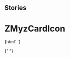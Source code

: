 
## Stories

<Meta title="Myz/MyzCard/ZMyzCardIcon" component="z-myz-card-icon" />

# ZMyzCardIcon

<Preview>
  <Story name="z-myz-card-icon">
    {html` <z-myz-card-icon
      icon="${text("icon", "book-minus")}"
      isdisabled="${boolean("isdisabled", true)}"
      aria-label="${text("ariaLabel", "test label")}"
    />`}
  </Story>
</Preview>

{" "}

<Props of="z-myz-card-icon" />
